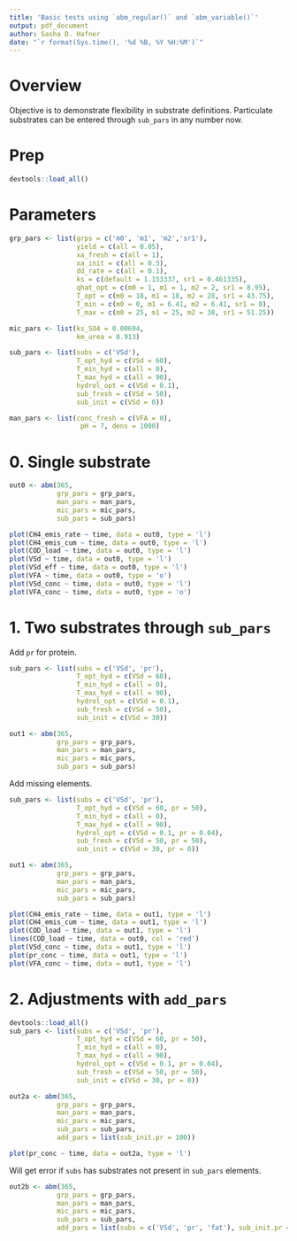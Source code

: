 ```yaml
---
title: 'Basic tests using `abm_regular()` and `abm_variable()`'
output: pdf_document
author: Sasha D. Hafner
date: "`r format(Sys.time(), '%d %B, %Y %H:%M')`"
---
```


# Overview
Objective is to demonstrate flexibility in substrate definitions.
Particulate substrates can be entered through `sub_pars` in any number now.

# Prep

```r
devtools::load_all()
```

# Parameters

```r
grp_pars <- list(grps = c('m0', 'm1', 'm2','sr1'),
                 yield = c(all = 0.05),
                 xa_fresh = c(all = 1),
                 xa_init = c(all = 0.5),
                 dd_rate = c(all = 0.1),
                 ks = c(default = 1.153337, sr1 = 0.461335),
                 qhat_opt = c(m0 = 1, m1 = 1, m2 = 2, sr1 = 8.95),
                 T_opt = c(m0 = 18, m1 = 18, m2 = 28, sr1 = 43.75),
                 T_min = c(m0 = 0, m1 = 6.41, m2 = 6.41, sr1 = 0),
                 T_max = c(m0 = 25, m1 = 25, m2 = 38, sr1 = 51.25))

mic_pars <- list(ks_SO4 = 0.00694, 
                 km_urea = 0.913)

sub_pars <- list(subs = c('VSd'),
                 T_opt_hyd = c(VSd = 60),
                 T_min_hyd = c(all = 0),
                 T_max_hyd = c(all = 90),
                 hydrol_opt = c(VSd = 0.1),
                 sub_fresh = c(VSd = 50),
                 sub_init = c(VSd = 0))

man_pars <- list(conc_fresh = c(VFA = 0), 
                  pH = 7, dens = 1000)

```


# 0. Single substrate

```r
out0 <- abm(365, 
            grp_pars = grp_pars,
            man_pars = man_pars,
            mic_pars = mic_pars,
            sub_pars = sub_pars)
```

```r
plot(CH4_emis_rate ~ time, data = out0, type = 'l')
plot(CH4_emis_cum ~ time, data = out0, type = 'l')
plot(COD_load ~ time, data = out0, type = 'l')
plot(VSd ~ time, data = out0, type = 'l')
plot(VSd_eff ~ time, data = out0, type = 'l')
plot(VFA ~ time, data = out0, type = 'o')
plot(VSd_conc ~ time, data = out0, type = 'l')
plot(VFA_conc ~ time, data = out0, type = 'o')
```

# 1. Two substrates through `sub_pars`

Add `pr` for protein.

```r
sub_pars <- list(subs = c('VSd', 'pr'),
                 T_opt_hyd = c(VSd = 60),
                 T_min_hyd = c(all = 0),
                 T_max_hyd = c(all = 90),
                 hydrol_opt = c(VSd = 0.1),
                 sub_fresh = c(VSd = 50),
                 sub_init = c(VSd = 30))
```

```r
out1 <- abm(365, 
            grp_pars = grp_pars,
            man_pars = man_pars,
            mic_pars = mic_pars,
            sub_pars = sub_pars)
```

Add missing elements.

```r
sub_pars <- list(subs = c('VSd', 'pr'),
                 T_opt_hyd = c(VSd = 60, pr = 50),
                 T_min_hyd = c(all = 0),
                 T_max_hyd = c(all = 90),
                 hydrol_opt = c(VSd = 0.1, pr = 0.04),
                 sub_fresh = c(VSd = 50, pr = 50),
                 sub_init = c(VSd = 30, pr = 0))
```

```r
out1 <- abm(365, 
            grp_pars = grp_pars,
            man_pars = man_pars,
            mic_pars = mic_pars,
            sub_pars = sub_pars)
```


```r
plot(CH4_emis_rate ~ time, data = out1, type = 'l')
plot(CH4_emis_cum ~ time, data = out1, type = 'l')
plot(COD_load ~ time, data = out1, type = 'l')
lines(COD_load ~ time, data = out0, col = 'red')
plot(VSd_conc ~ time, data = out1, type = 'l')
plot(pr_conc ~ time, data = out1, type = 'l')
plot(VFA_conc ~ time, data = out1, type = 'l')
```

# 2. Adjustments with `add_pars`

```r
devtools::load_all()
sub_pars <- list(subs = c('VSd', 'pr'),
                 T_opt_hyd = c(VSd = 60, pr = 50),
                 T_min_hyd = c(all = 0),
                 T_max_hyd = c(all = 90),
                 hydrol_opt = c(VSd = 0.1, pr = 0.04),
                 sub_fresh = c(VSd = 50, pr = 50),
                 sub_init = c(VSd = 30, pr = 0))
```

```r
out2a <- abm(365, 
            grp_pars = grp_pars,
            man_pars = man_pars,
            mic_pars = mic_pars,
            sub_pars = sub_pars,
            add_pars = list(sub_init.pr = 100))
```

```r
plot(pr_conc ~ time, data = out2a, type = 'l')
```

Will get error if `subs` has substrates not present in `sub_pars` elements.

```r
out2b <- abm(365, 
            grp_pars = grp_pars,
            man_pars = man_pars,
            mic_pars = mic_pars,
            sub_pars = sub_pars,
            add_pars = list(subs = c('VSd', 'pr', 'fat'), sub_init.pr = 100))
```





